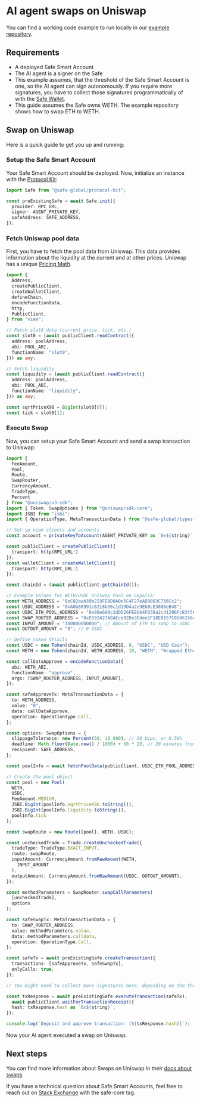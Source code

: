 
# AI agent swaps on Uniswap

You can find a working code example to run locally in our [example repository](https://github.com/5afe/safe-uniswap-example).


## Requirements
- A deployed Safe Smart Account
- The AI agent is a signer on the Safe
- This example assumes, that the threshold of the Safe Smart Account is one, so the AI agent can sign autonomously.
If you require more signatures, you have to collect those signatures programmatically of with the [Safe Wallet](https://app.safe.global/).
- This guide assumes the Safe owns WETH.
The example repository shows how to swap ETH to WETH.

## Swap on Uniswap

Here is a quick guide to get you up and running:

<Steps>

### Setup the Safe Smart Account 

Your Safe Smart Account should be deployed.
Now, initialize an instance with the [Protocol Kit](./../../reference-sdk-protocol-kit/overview.mdx):

```typescript
import Safe from "@safe-global/protocol-kit";

const preExistingSafe = await Safe.init({
  provider: RPC_URL,
  signer: AGENT_PRIVATE_KEY,
  safeAddress: SAFE_ADDRESS,
});
```

### Fetch Uniswap pool data

First, you have to fetch the pool data from Uniswap. 
This data provides information about the liquidity at the current and at other prices.
Uniswap has a unique [Pricing Math](https://docs.uniswap.org/contracts/v3/reference/core/libraries/SqrtPriceMath).

```typescript
import {
  Address,
  createPublicClient,
  createWalletClient,
  defineChain,
  encodeFunctionData,
  http,
  PublicClient,
} from "viem";

// Fetch slot0 data (current price, tick, etc.)
const slot0 = (await publicClient.readContract({
  address: poolAddress,
  abi: POOL_ABI,
  functionName: "slot0",
})) as any;

// Fetch liquidity
const liquidity = (await publicClient.readContract({
  address: poolAddress,
  abi: POOL_ABI,
  functionName: "liquidity",
})) as any;

const sqrtPriceX96 = BigInt(slot0[0]);
const tick = slot0[1];
```

### Execute Swap

Now, you can setup your Safe Smart Account and send a swap transaction to Uniswap:

```typescript
import { 
  FeeAmount,
  Pool,
  Route,
  SwapRouter,
  CurrencyAmount,
  TradeType,
  Percent
} from "@uniswap/v3-sdk";
import { Token, SwapOptions } from "@uniswap/sdk-core";
import JSBI from "jsbi";
import { OperationType, MetaTransactionData } from "@safe-global/types-kit";

// Set up viem clients and accounts
const account = privateKeyToAccount(AGENT_PRIVATE_KEY as `0x${string}`);

const publicClient = createPublicClient({
  transport: http(RPC_URL!)
});
const walletClient = createWalletClient({
  transport: http(RPC_URL!)
});

const chainId = (await publicClient.getChainId());

// Example Values for WETH/USDC Uniswap Pool on Sepolia:
const WETH_ADDRESS = "0xC02aaA39b223FE8D0A0e5C4F27eAD9083C756Cc2";
const USDC_ADDRESS = "0xA0b86991c6218b36c1d19D4a2e9Eb0cE3606eB48";
const USDC_ETH_POOL_ADDRESS = "0x88e6A0c2dDD26FEEb64F039a2c41296FcB3f5640";
const SWAP_ROUTER_ADDRESS = "0xE592427A0AEce92De3Edee1F18E0157C05861564"; // Uniswap V3 Router
const INPUT_AMOUNT = "100000000000"; // Amount of ETH to swap to USDC
const OUTOUT_AMOUNT = "0"; // 0 USDC

// Define token details
const USDC = new Token(chainId, USDC_ADDRESS, 6, "USDC", "USD Coin");
const WETH = new Token(chainId, WETH_ADDRESS, 18, "WETH", "Wrapped Ether");

const callDataApprove = encodeFunctionData({
  abi: WETH_ABI,
  functionName: "approve",
  args: [SWAP_ROUTER_ADDRESS, INPUT_AMOUNT],
});

const safeApproveTx: MetaTransactionData = {
  to: WETH_ADDRESS,
  value: "0",
  data: callDataApprove,
  operation: OperationType.Call,
};

const options: SwapOptions = {
  slippageTolerance: new Percent(50, 10_000), // 50 bips, or 0.50%
  deadline: Math.floor(Date.now() / 1000) + 60 * 20, // 20 minutes from the current Unix time
  recipient: SAFE_ADDRESS,
};

const poolInfo = await fetchPoolData(publicClient, USDC_ETH_POOL_ADDRESS);

// Create the pool object
const pool = new Pool(
  WETH,
  USDC,
  FeeAmount.MEDIUM,
  JSBI.BigInt(poolInfo.sqrtPriceX96.toString()),
  JSBI.BigInt(poolInfo.liquidity.toString()),
  poolInfo.tick
);

const swapRoute = new Route([pool], WETH, USDC);

const uncheckedTrade = Trade.createUncheckedTrade({
  tradeType: TradeType.EXACT_INPUT,
  route: swapRoute,
  inputAmount: CurrencyAmount.fromRawAmount(WETH, 
    INPUT_AMOUNT
  ),
  outputAmount: CurrencyAmount.fromRawAmount(USDC, OUTOUT_AMOUNT),
});

const methodParameters = SwapRouter.swapCallParameters(
  [uncheckedTrade],
  options
);

const safeSwapTx: MetaTransactionData = {
  to: SWAP_ROUTER_ADDRESS,
  value: methodParameters.value,
  data: methodParameters.calldata,
  operation: OperationType.Call,
};

const safeTx = await preExistingSafe.createTransaction({
  transactions: [safeApproveTx, safeSwapTx],
  onlyCalls: true,
});

// You might need to collect more signatures here, depending on the threshold

const txResponse = await preExistingSafe.executeTransaction(safeTx);
  await publicClient.waitForTransactionReceipt({
  hash: txResponse.hash as `0x${string}`,
});

console.log(`Deposit and approve transaction: [${txResponse.hash}]`);
```

Now your AI agent executed a swap on Uniswap.

</Steps>

## Next steps

You can find more information about Swaps on Uniswap in their [docs about swaps](https://docs.uniswap.org/contracts/v4/quickstart/swap).

If you have a technical question about Safe Smart Accounts, feel free to reach out on [Stack Exchange](https://ethereum.stackexchange.com/questions/tagged/safe-core) with the safe-core tag.